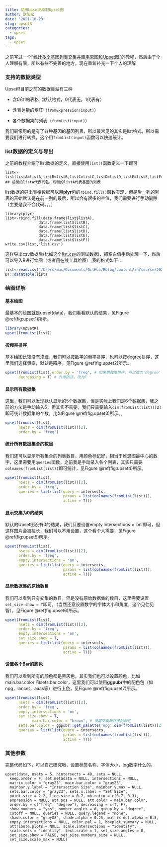 ```yaml
---
title: 使用UpsetR绘制Upset图
author: 欧阳松
date: '2021-10-23'
slug: upsetR
categories:
  - upset
tags:
  - upset
---
```


之前写过一个"[统计多个基因列表交集并画韦恩图和Upset图"](/course/veen-upset/)的教程，然后由于个人理解有限，所以有些不完善的地方，现在重新补充一下个人的理解

### 支持的数据类型

UpsetR目前之前的数据类型有三种

-   含0和1的表格（默认格式，0代表无，1代表有）

-   含表达量的矩阵（`fromExpression(input)`）

-   各个数据集的列表（`fromList(input)`）

我们最常用的是有了各种基因的基因列表，所以最常见的其实是list格式，所以需要我们进行转换，这个用`fromList(input)`函数可以快速统计。

### list数据的定义与导出

之前的教程介绍了list数据的定义，直接使用`list()`函数定义一下即可

    list<-list(listA=listA,listB=listB,listC=listC,listD=listD,listE=listE,listF=listF)
    ## 前面的listA代表列名，后面的listA代表基因的列表

list数据的导出表格数据可以用**plyr**包的`rbind.fill()`函数实现，但是后一列的列表的开始默认是在前一列的最后，所以会有很多的空值，我们需要进行手动删除（主要是我不会代码。。。）

    library(plyr)
    list<-rbind.fill(data.frame(list$listA),
                   data.frame(list$listB),
                   data.frame(list$listC),
                   data.frame(list$listD),
                   data.frame(list$listE),
                   data.frame(list$listF))
    write.csv(list,'list.csv')

这样导出csv数据后(比如这个[list.csv](/course/upsetr/list.csv)的测试数据)，把空白值手动处理一下，然后可以导入R进行绘图（或者用在线工具绘图）,表的格式如下：

```r
list<-read.csv('/Users/mac/Documents/GitHub/Rblog/content/zh/course/2021-10-23-upsetr/list.csv')
DT::datatable(list)
```

### 绘图详解

#### 基本绘图

最基本的绘图就是upset(data)，我们看看默认的结果，见Figure \@ref(fig:upset1)所示。

```r
library(UpSetR)
upset(fromList(list))
```

#### 按频率排序

基本绘图比较没有规律，我们可以按数字的频率排序，也可以按degree排序，这里我们选择频率，默认是降序，见Figure \@ref(fig:upset2)所示。

```r
upset(fromList(list),order.by = 'freq', # 如果想按度排序，可以改为'degree'
      decreasing = T) # 升序的话，改为F
```

#### 显示所有数据集

这里，我们可以发现默认显示的5个数据集，但是实际上我们是6个数据集，我之前的方法是手动输入6，但其实不需要，我们只需要输入`dim(fromList(list))[2]`即可统计数据集的个数，比如Figure \@ref(fig:upset3)所示。。

```r
upset(fromList(list),
      nsets = dim(fromList(list))[2],
      order.by = 'freq')
```

#### 统计所有数据集合的数目

我们还可以显示所有集合的列表数目，用颜色标记好，相当于维恩图最中心的数字，这里需要用`queries`函数，之前我是手动录入各个列表，其实只需要`colnames(fromList(list))`即可统计，见Figure \@ref(fig:upset4)所示。

```r
upset(fromList(list),
      nsets = dim(fromList(list))[2],
      order.by = 'freq',
      queries = list(list(query = intersects, 
                          params = list(colnames(fromList(list))), 
                          active = T)))
```

#### 显示交集为0的结果

默认的Upset图没有0的结果，我们只要设置empty.intersections = 'on'即可，但这样图片会被拉长，我们可以不用设置，这个看个人需要，见Figure \@ref(fig:upset5)所示。

```r
upset(fromList(list),
      nsets = dim(fromList(list))[2],
      order.by = 'freq',
      empty.intersections = 'on',
      queries = list(list(query = intersects, 
                          params = list(colnames(fromList(list))), 
                          active = T)))
```

#### 显示数据集的原始数目

我们可以看到只有交集的数目，但是没有原始数据集的数目，这里需要设置`set_size.show = T`即可，（当然还意设置数字的字体大小和角度，这个见仁见智），见Figure \@ref(fig:upset6)所示。

```r
upset(fromList(list),
      nsets = dim(fromList(list))[2],
      order.by = 'freq',
      empty.intersections = 'on',
      set_size.show = T,
      queries = list(list(query = intersects, 
                          params = list(colnames(fromList(list))), 
                          active = T)))
```

#### 设置各个Bar的颜色

我们可以看到所有的颜色都是黑灰色，其实我们也可以设置颜色，比如main.bar.color 和sets.bar.color，这里我们可以使用**ggpubr**中的配色包（如npg，lancet，aaas等）进行上色，见Figure \@ref(fig:upset7)所示。

```r
upset(fromList(list),
      nsets = dim(fromList(list))[2],
      order.by = 'freq',
      empty.intersections = 'on',
      set_size.show = T,
            main.bar.color = "brown", # 设置交集数柱子的颜色
      sets.bar.color = ggpubr::get_palette('npg',dim(fromList(list))[2]), ## 设置数据集颜色，选择ggpubr的配色
      queries = list(list(query = intersects, 
                          params = list(colnames(fromList(list))), 
                          active = T)))
```

### 其他参数

完整代码如下，可以自己研究哦，设置标签名称、字体大小，log数字什么的。

    upset(data, nsets = 5, nintersects = 40, sets = NULL,
      keep.order = F, set.metadata = NULL, intersections = NULL,
      matrix.color = "gray23", main.bar.color = "gray23",
      mainbar.y.label = "Intersection Size", mainbar.y.max = NULL,
      sets.bar.color = "gray23", sets.x.label = "Set Size",
      point.size = 2.2, line.size = 0.7, mb.ratio = c(0.7, 0.3),
      expression = NULL, att.pos = NULL, att.color = main.bar.color,
      order.by = c("freq", "degree"), decreasing = c(T, F),
      show.numbers = "yes", number.angles = 0, group.by = "degree",
      cutoff = NULL, queries = NULL, query.legend = "none",
      shade.color = "gray88", shade.alpha = 0.25, matrix.dot.alpha = 0.5,
      empty.intersections = NULL, color.pal = 1, boxplot.summary = NULL,
      attribute.plots = NULL, scale.intersections = "identity",
      scale.sets = "identity", text.scale = 1, set_size.angles = 0,
      set_size.show = FALSE, set_size.numbers_size = NULL,
      set_size.scale_max = NULL)
